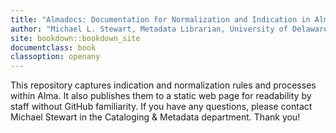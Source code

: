 ```yaml
---
title: "Almadocs: Documentation for Normalization and Indication in Alma"
author: "Michael L. Stewart, Metadata Librarian, University of Delaware"
site: bookdown::bookdown_site
documentclass: book
classoption: openany
---
```


This repository captures indication and normalization rules and processes within Alma. 
It also publishes them to a static web page for readability by staff without GitHub familiarity.
If you have any questions, please contact Michael Stewart in the Cataloging & Metadata department.
Thank you!
